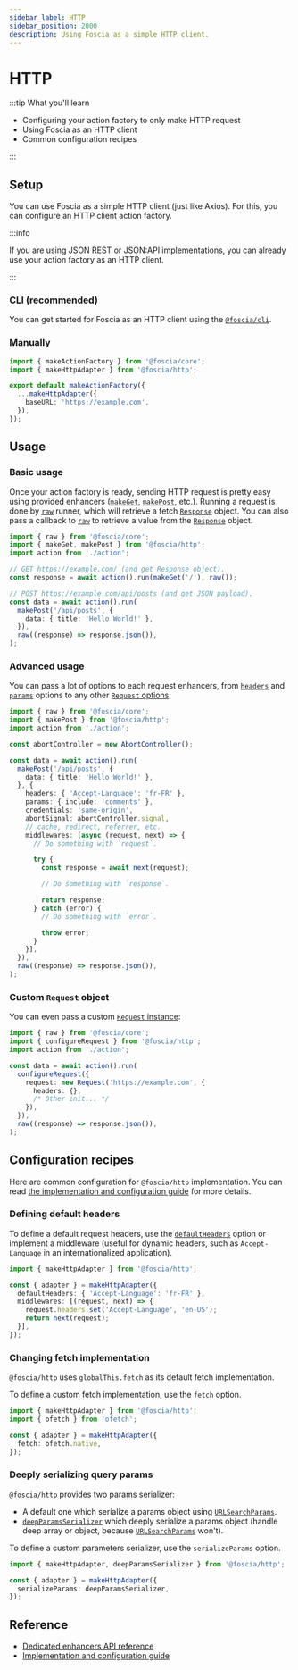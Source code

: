 ```yaml
---
sidebar_label: HTTP
sidebar_position: 2000
description: Using Foscia as a simple HTTP client.
---
```




# HTTP

:::tip What you'll learn

- Configuring your action factory to only make HTTP request
- Using Foscia as an HTTP client
- Common configuration recipes

:::

## Setup

You can use Foscia as a simple HTTP client (just like Axios). For this, you can
configure an HTTP client action factory.

:::info

If you are using JSON REST or JSON:API implementations, you can already use your
action factory as an HTTP client.

:::

### CLI (recommended)

You can get started for Foscia as an HTTP client using the
[`@foscia/cli`](/docs/digging-deeper/usages/cli).

<ShellCommand command="foscia init --usage=http" />

### Manually

```typescript title="action.ts"
import { makeActionFactory } from '@foscia/core';
import { makeHttpAdapter } from '@foscia/http';

export default makeActionFactory({
  ...makeHttpAdapter({
    baseURL: 'https://example.com',
  }),
});
```

## Usage

### Basic usage

Once your action factory is ready, sending HTTP request is pretty easy using
provided enhancers ([`makeGet`](/docs/api/@foscia/http/functions/makeGet),
[`makePost`](/docs/api/@foscia/http/functions/makePost), etc.). Running a
request is done by [`raw`](/docs/api/@foscia/core/functions/raw) runner, which
will retrieve a fetch
[`Response`](https://developer.mozilla.org/docs/Web/API/Response)
object. You can also pass a callback to
[`raw`](/docs/api/@foscia/core/functions/raw)
to retrieve a value from the
[`Response`](https://developer.mozilla.org/docs/Web/API/Response) object.

```typescript
import { raw } from '@foscia/core';
import { makeGet, makePost } from '@foscia/http';
import action from './action';

// GET https://example.com/ (and get Response object).
const response = await action().run(makeGet('/'), raw());

// POST https://example.com/api/posts (and get JSON payload).
const data = await action().run(
  makePost('/api/posts', {
    data: { title: 'Hello World!' },
  }),
  raw((response) => response.json()),
);
```

### Advanced usage

You can pass a lot of options to each request enhancers, from
[`headers`](/docs/api/@foscia/http/type-aliases/HttpRequestConfig#headers) and
[`params`](/docs/api/@foscia/http/type-aliases/HttpRequestConfig#params) options
to any other
[`Request` options](https://developer.mozilla.org/docs/Web/API/Request/Request#options):

```typescript
import { raw } from '@foscia/core';
import { makePost } from '@foscia/http';
import action from './action';

const abortController = new AbortController();

const data = await action().run(
  makePost('/api/posts', {
    data: { title: 'Hello World!' },
  }, {
    headers: { 'Accept-Language': 'fr-FR' },
    params: { include: 'comments' },
    credentials: 'same-origin',
    abortSignal: abortController.signal,
    // cache, redirect, referrer, etc.
    middlewares: [async (request, next) => {
      // Do something with `request`.

      try {
        const response = await next(request);

        // Do something with `response`.

        return response;
      } catch (error) {
        // Do something with `error`.

        throw error;
      }
    }],
  }),
  raw((response) => response.json()),
);
```

### Custom `Request` object

You can even pass a custom
[`Request` instance](https://developer.mozilla.org/docs/Web/API/Request/Request):

```typescript
import { raw } from '@foscia/core';
import { configureRequest } from '@foscia/http';
import action from './action';

const data = await action().run(
  configureRequest({
    request: new Request('https://example.com', {
      headers: {},
      /* Other init... */
    }),
  }),
  raw((response) => response.json()),
);
```

## Configuration recipes

Here are common configuration for `@foscia/http` implementation. You can read
[the implementation and configuration guide](/docs/digging-deeper/implementations/http)
for more details.

### Defining default headers

To define a default request headers, use the
[`defaultHeaders`](/docs/api/@foscia/http/type-aliases/HttpAdapterConfig#defaultheaders)
option or implement a middleware (useful for dynamic headers,
such as `Accept-Language` in an internationalized application).

```typescript
import { makeHttpAdapter } from '@foscia/http';

const { adapter } = makeHttpAdapter({
  defaultHeaders: { 'Accept-Language': 'fr-FR' },
  middlewares: [(request, next) => {
    request.headers.set('Accept-Language', 'en-US');
    return next(request);
  }],
});
```

### Changing fetch implementation

`@foscia/http` uses `globalThis.fetch` as its default fetch implementation.

To define a custom fetch implementation, use the `fetch` option.

```typescript
import { makeHttpAdapter } from '@foscia/http';
import { ofetch } from 'ofetch';

const { adapter } = makeHttpAdapter({
  fetch: ofetch.native,
});
```

### Deeply serializing query params

`@foscia/http` provides two params serializer:

- A default one which serialize a params object using
  [`URLSearchParams`](https://developer.mozilla.org/docs/Web/API/URLSearchParams).
- [`deepParamsSerializer`](/docs/api/@foscia/http/functions/deepParamsSerializer)
  which deeply serialize a params object (handle deep array or object, because
  [`URLSearchParams`](https://developer.mozilla.org/docs/Web/API/URLSearchParams) won't).

To define a custom parameters serializer, use the `serializeParams` option.

```typescript
import { makeHttpAdapter, deepParamsSerializer } from '@foscia/http';

const { adapter } = makeHttpAdapter({
  serializeParams: deepParamsSerializer,
});
```

## Reference

- [Dedicated enhancers API reference](/docs/api/@foscia/http/#enhancers)
- [Implementation and configuration guide](/docs/digging-deeper/implementations/http)
